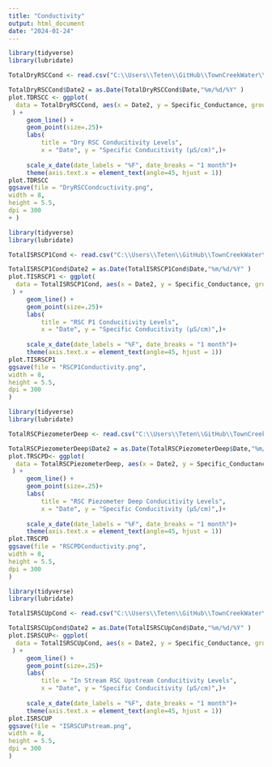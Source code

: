 ```yaml
---
title: "Conductivity"
output: html_document
date: "2024-01-24"
---
```


```r
library(tidyverse)
library(lubridate)

TotalDryRSCCond <- read.csv("C:\\Users\\Teten\\GitHub\\TownCreekWater\\data\\HoboData\\TotalDry_RSC_down_condo.csv")

TotalDryRSCCond$Date2 = as.Date(TotalDryRSCCond$Date,"%m/%d/%Y" )
plot.TDRSCC <- ggplot(
  data = TotalDryRSCCond, aes(x = Date2, y = Specific_Conductance, group=1)
 ) +
     geom_line() +
     geom_point(size=.25)+ 
     labs(
         title = "Dry RSC Conducitivity Levels",
         x = "Date", y = "Specific Conducitivity (μS/cm)",)+
     
     scale_x_date(date_labels = "%F", date_breaks = "1 month")+
     theme(axis.text.x = element_text(angle=45, hjust = 1))
plot.TDRSCC
ggsave(file = "DryRSCCondcuctivity.png",
width = 8,
height = 5.5, 
dpi = 300
+ )
```


```r
library(tidyverse)
library(lubridate)

TotalISRSCP1Cond <- read.csv("C:\\Users\\Teten\\GitHub\\TownCreekWater\\data\\HoboData\\TotalIS_RSC_P1_cond.csv")

TotalISRSCP1Cond$Date2 = as.Date(TotalISRSCP1Cond$Date,"%m/%d/%Y" )
plot.TISRSCP1 <- ggplot(
  data = TotalISRSCP1Cond, aes(x = Date2, y = Specific_Conductance, group=1)
 ) +
     geom_line() +
     geom_point(size=.25)+ 
     labs(
         title = "RSC P1 Conducitivity Levels",
         x = "Date", y = "Specific Conducitivity (μS/cm)",)+
     
     scale_x_date(date_labels = "%F", date_breaks = "1 month")+
     theme(axis.text.x = element_text(angle=45, hjust = 1))
plot.TISRSCP1
ggsave(file = "RSCP1Conductivity.png",
width = 8,
height = 5.5, 
dpi = 300
)

```


```r
library(tidyverse)
library(lubridate)

TotalRSCPiezometerDeep <- read.csv("C:\\Users\\Teten\\GitHub\\TownCreekWater\\data\\HoboData\\TotalRSC_Piezometer_deep_cond.csv")

TotalRSCPiezometerDeep$Date2 = as.Date(TotalRSCPiezometerDeep$Date,"%m/%d/%Y" )
plot.TRSCPD<- ggplot(
  data = TotalRSCPiezometerDeep, aes(x = Date2, y = Specific_Conductance, group=1)
 ) +
     geom_line() +
     geom_point(size=.25)+ 
     labs(
         title = "RSC Piezometer Deep Conducitivity Levels",
         x = "Date", y = "Specific Conducitivity (μS/cm)",)+
     
     scale_x_date(date_labels = "%F", date_breaks = "1 month")+
     theme(axis.text.x = element_text(angle=45, hjust = 1))
plot.TRSCPD
ggsave(file = "RSCPDConductivity.png",
width = 8,
height = 5.5, 
dpi = 300
)
```

```r

library(tidyverse)
library(lubridate)

TotalISRSCUpCond <- read.csv("C:\\Users\\Teten\\GitHub\\TownCreekWater\\data\\HoboData\\IS_RSC_Upstream_cond.csv")

TotalISRSCUpCond$Date2 = as.Date(TotalISRSCUpCond$Date,"%m/%d/%Y" )
plot.ISRSCUP<- ggplot(
  data = TotalISRSCUpCond, aes(x = Date2, y = Specific_Conductance, group=1)
 ) +
     geom_line() +
     geom_point(size=.25)+ 
     labs(
         title = "In Stream RSC Upstream Conducitivity Levels",
         x = "Date", y = "Specific Conducitivity (μS/cm)",)+
     
     scale_x_date(date_labels = "%F", date_breaks = "1 month")+
     theme(axis.text.x = element_text(angle=45, hjust = 1))
plot.ISRSCUP
ggsave(file = "ISRSCUPstream.png",
width = 8,
height = 5.5, 
dpi = 300
)
```